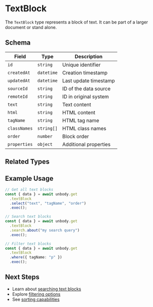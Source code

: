 
# TextBlock

The `TextBlock` type represents a block of text. It can be part of a larger document or stand alone.

## Schema

| Field | Type | Description |
| --- | --- | --- |
| `id` | `string` | Unique identifier |
| `createdAt` | `datetime` | Creation timestamp |
| `updatedAt` | `datetime` | Last update timestamp |
| `sourceId` | `string` | ID of the data source |
| `remoteId` | `string` | ID in original system |
| `text` | `string` | Text content |
| `html` | `string` | HTML content |
| `tagName` | `string` | HTML tag name |
| `classNames` | `string[]` | HTML class names |
| `order` | `number` | Block order |
| `properties` | `object` | Additional properties |

## Related Types

<PageItems>
  <PageThumbnail
    title="TextDocument"
    description="Parent document containing text blocks"
    link="/content-api/data-types/textdocument"
  />
</PageItems>

## Example Usage

```typescript copy
// Get all text blocks
const { data } = await unbody.get
  .textBlock
  .select("text", "tagName", "order")
  .exec();

// Search text blocks
const { data } = await unbody.get
  .textBlock
  .search.about("my search query")
  .exec();

// Filter text blocks
const { data } = await unbody.get
  .textBlock
  .where({ tagName: "p" })
  .exec();
```

## Next Steps

- Learn about [searching text blocks](/content-api/search)
- Explore [filtering options](/content-api/filters)
- See [sorting capabilities](/content-api/sorting)
